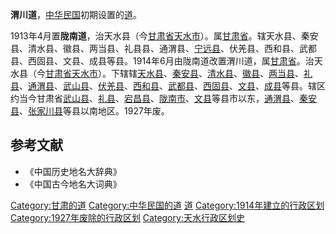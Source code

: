'''渭川道'''，[[中华民国|中华民国]]初期设置的[[道_(行政区划)|道]]。

1913年4月置'''陇南道'''，治天水县（今[[甘肃省|甘肃省]][[天水市|天水市]]）。属[[甘肃省_(中华民国)|甘肃省]]。辖天水县、秦安县、清水县、徽县、两当县、礼县县、通渭县、[[宁远县|宁远县]]、伏羌县、西和县、武都县、西固县、文县、成县等县。1914年6月由陇南道改置渭川道，属[[甘肃省_(中华民国)|甘肃省]]。治天水县（今[[甘肃省|甘肃省]][[天水市|天水市]]）。下辖辖[[天水县|天水县]]、[[秦安县|秦安县]]、[[清水县|清水县]]、[[徽县|徽县]]、[[两当县|两当县]]、[[礼县|礼县]]、[[通渭县|通渭县]]、[[武山县|武山县]]、[[伏羌县|伏羌县]]、[[西和县|西和县]]、[[武都县|武都县]]、[[西固县|西固县]]、[[文县|文县]]、[[成县|成县]]等县。辖区约当今甘肃省[[武山县|武山县]]、[[礼县|礼县]]、[[宕昌县|宕昌县]]、[[陇南市|陇南市]]、[[文县|文县]]等县市以东，[[通渭县|通渭县]]、[[秦安县|秦安县]]、[[张家川县|张家川县]]等县以南地区。1927年废。
==参考文献==
* 《中国历史地名大辞典》
* 《中国古今地名大词典》
{{北洋政府行政區劃|nocat}}
{{中华民国大陆时期行政区划小作品}}
[[Category:甘肃的道|Category:甘肃的道]]
[[Category:中华民国的道|Category:中华民国的道]]
[[Category:中华民国甘肃省行政区划|道]]
[[Category:1914年建立的行政区划|Category:1914年建立的行政区划]]
[[Category:1927年废除的行政区划|Category:1927年废除的行政区划]]
[[Category:天水行政区划史|Category:天水行政区划史]]